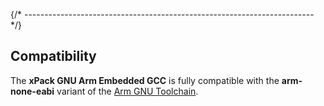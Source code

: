
{/* ------------------------------------------------------------------------ */}

## Compatibility

The **xPack GNU Arm Embedded GCC** is fully compatible with the
**arm-none-eabi** variant of the
[Arm GNU Toolchain](https://developer.arm.com/Tools%20and%20Software/GNU%20Toolchain).
